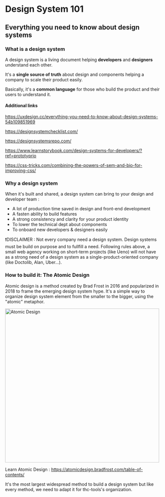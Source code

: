 
<Meta title="Design System/Introduction/01 - Design System 101" />

# Design System 101

## Everything you need to know about design systems

### What is a design system

A design system is a living document helping **developers** and **designers** understand each other.

It's a **single source of truth** about design and components helping a company to scale their product easily.

Basically, it's a **common language** for those who build the product and their users to understand it.

#### Additional links

https://uxdesign.cc/everything-you-need-to-know-about-design-systems-54b109851969

https://designsystemchecklist.com/

https://designsystemsrepo.com/

https://www.learnstorybook.com/design-systems-for-developers/?ref=prototyprio

https://css-tricks.com/combining-the-powers-of-sem-and-bio-for-improving-css/

### Why a design system

When it's built and shared, a design system can bring to your design and developer team :

-   A lot of production time saved in design and front-end development
-   A fasten ability to build features
-   A strong consistency and clarity for your product identity
-   To lower the technical dept about components
-   To onboard new developers & designers easily

❗️DISCLAIMER : Not every company need a design system. Design systems must be build on purpose
and to fullfill a need. Following rules above, a small web agency working on short-term projects
(like Ueno) will not have as a strong need of a design system as a single-product-oriented
company (like Doctolib, Alan, Uber...).

### How to build it: The Atomic Design

Atomic design is a method created by Brad Frost in 2016 and popularized in 2018 to frame the
emerging design system hype. It's a simple way to organize design system element from the
smaller to the bigger, using the "atomic" metaphor.

<img src={atomicDesign} alt="Atomic Design" width="500" />

Learn Atomic Design : https://atomicdesign.bradfrost.com/table-of-contents/

It's the most largest widespread method to build a design system but like every method, we need to
adapt it for thc-tools's organization.
